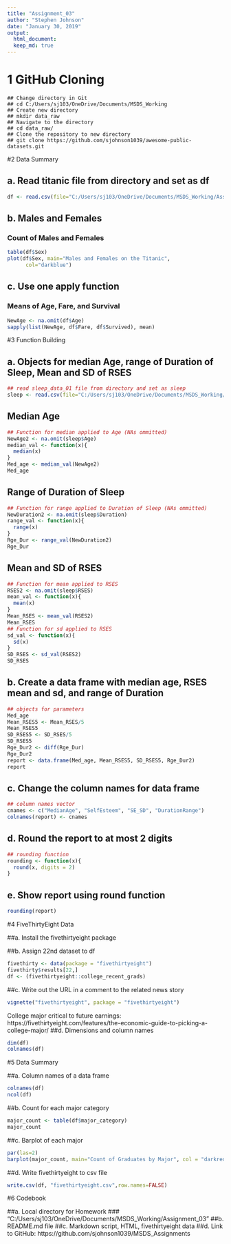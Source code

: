 ```yaml
---
title: "Assignment_03"
author: "Stephen Johnson"
date: "January 30, 2019"
output: 
  html_document:
  keep_md: true
---
```


# 1 GitHub Cloning

```Git
## Change directory in Git
## cd C:/Users/sj103/OneDrive/Documents/MSDS_Working
## Create new directory
## mkdir data_raw
## Navigate to the directory
## cd data_raw/
## Clone the repository to new directory
## git clone https://github.com/sjohnson1039/awesome-public-datasets.git
```

#2 Data Summary

## a. Read titanic file from directory and set as df
```R
df <- read.csv(file="C:/Users/sj103/OneDrive/Documents/MSDS_Working/Assignment_03/titanic.csv",header=TRUE, sep=',')
```
## b. Males and Females
### Count of Males and Females
```R
table(df$Sex)
plot(df$Sex, main="Males and Females on the Titanic",
      col="darkblue")
```
## c. Use one apply function
### Means of Age, Fare, and Survival
```R
NewAge <- na.omit(df$Age)
sapply(list(NewAge, df$Fare, df$Survived), mean)
```

#3 Function Building

## a. Objects for median Age, range of Duration of Sleep, Mean and SD of RSES
```R
## read sleep_data_01 file from directory and set as sleep
sleep <- read.csv(file="C:/Users/sj103/OneDrive/Documents/MSDS_Working/Assignment_03/sleep_data_01.csv", header=TRUE, sep=",")
```
## Median Age
```R
## Function for median applied to Age (NAs ommitted)
NewAge2 <- na.omit(sleep$Age)
median_val <- function(x){
  median(x)
}
Med_age <- median_val(NewAge2)
Med_age
```
## Range of Duration of Sleep
```R
## Function for range applied to Duration of Sleep (NAs ommitted)
NewDuration2 <- na.omit(sleep$Duration)
range_val <- function(x){
  range(x)
}
Rge_Dur <- range_val(NewDuration2)
Rge_Dur
```
## Mean and SD of RSES
```R
## Function for mean applied to RSES
RSES2 <- na.omit(sleep$RSES)
mean_val <- function(x){
  mean(x)
}
Mean_RSES <- mean_val(RSES2)
Mean_RSES
## Function for sd applied to RSES
sd_val <- function(x){
  sd(x)
}
SD_RSES <- sd_val(RSES2)
SD_RSES
```
## b. Create a data frame with median age, RSES mean and sd, and range of Duration
```R
## objects for parameters
Med_age
Mean_RSES5 <- Mean_RSES/5
Mean_RSES5
SD_RSES5 <- SD_RSES/5
SD_RSES5
Rge_Dur2 <- diff(Rge_Dur)
Rge_Dur2
report <- data.frame(Med_age, Mean_RSES5, SD_RSES5, Rge_Dur2)
report
```
## c. Change the column names for data frame
```R
## column names vector
cnames <- c("MedianAge", "SelfEsteem", "SE_SD", "DurationRange")
colnames(report) <- cnames
```
## d. Round the report to at most 2 digits
```R
## rounding function
rounding <- function(x){
  round(x, digits = 2)
}
```
## e. Show report using round function
```R
rounding(report)
```

#4 FiveThirtyEight Data

##a. Install the fivethirtyeight package

##b. Assign 22nd dataset to df
```R
fivethirty <- data(package = "fivethirtyeight")
fivethirty$results[22,]
df <- (fivethirtyeight::college_recent_grads)
```
##c. Write out the URL in a comment to the related news story
```R
vignette("fivethirtyeight", package = "fivethirtyeight")
```
College major critical to future earnings: https://fivethirtyeight.com/features/the-economic-guide-to-picking-a-college-major/
##d. Dimensions and column names
```R
dim(df)
colnames(df)
```

#5 Data Summary

##a. Column names of a data frame
```R
colnames(df)
ncol(df)
```
##b. Count for each major category
```R
major_count <- table(df$major_category)
major_count
```
##c. Barplot of each major
```R
par(las=2)
barplot(major_count, main="Count of Graduates by Major", col = "darkred", xlab = "Count", ylab = "Major", horiz = T)
```
##d. Write fivethirtyeight to csv file
```R
write.csv(df, "fivethirtyeight.csv",row.names=FALSE)
```

#6 Codebook

##a. Local directory for Homework
###  "C:/Users/sj103/OneDrive/Documents/MSDS_Working/Assignment_03"
##b. README.md file
##c. Markdown script, HTML, fivethirtyeight data
##d. Link to GitHub:  https://github.com/sjohnson1039/MSDS_Assignments
